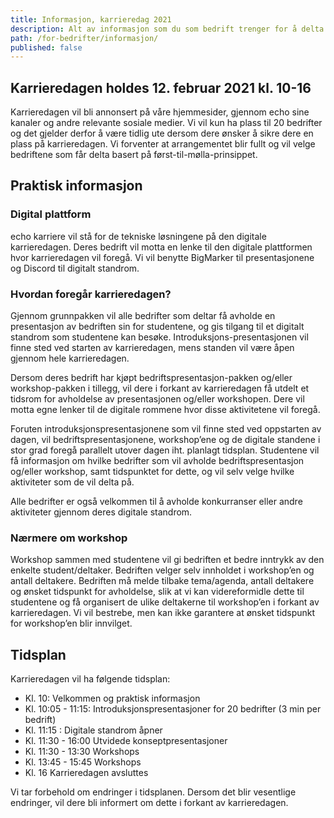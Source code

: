 ```yaml
---
title: Informasjon, karrieredag 2021
description: Alt av informasjon som du som bedrift trenger for å delta echo karriere.
path: /for-bedrifter/informasjon/
published: false
---
```


## Karrieredagen holdes 12. februar 2021 kl. 10-16

Karrieredagen vil bli annonsert på våre hjemmesider, gjennom echo sine
kanaler og andre relevante sosiale medier. Vi vil kun ha plass til 20
bedrifter og det gjelder derfor å være tidlig ute dersom dere ønsker å
sikre dere en plass på karrieredagen. Vi forventer at arrangementet blir
fullt og vil velge bedriftene som får delta basert på
først-til-mølla-prinsippet.

## Praktisk informasjon

### Digital plattform

echo karriere vil stå for de tekniske løsningene på den digitale
karrieredagen. Deres bedrift vil motta en lenke til den digitale
plattformen hvor karrieredagen vil foregå. Vi vil benytte BigMarker til
presentasjonene og Discord til digitalt standrom.

### Hvordan foregår karrieredagen?

Gjennom grunnpakken vil alle bedrifter som deltar få avholde en
presentasjon av bedriften sin for studentene, og gis tilgang til et
digitalt standrom som studentene kan besøke.
Introduksjons-presentasjonen vil finne sted ved starten av
karrieredagen, mens standen vil være åpen gjennom hele karrieredagen.

Dersom deres bedrift har kjøpt bedriftspresentasjon-pakken og/eller
workshop-pakken i tillegg, vil dere i forkant av karrieredagen få utdelt
et tidsrom for avholdelse av presentasjonen og/eller workshopen. Dere
vil motta egne lenker til de digitale rommene hvor disse aktivitetene
vil foregå.

Foruten introduksjonspresentasjonene som vil finne sted ved oppstarten
av dagen, vil bedriftspresentasjonene, workshop’ene og de digitale
standene i stor grad foregå parallelt utover dagen iht. planlagt
tidsplan. Studentene vil få informasjon om hvilke bedrifter som vil
avholde bedriftspresentasjon og/eller workshop, samt tidspunktet for
dette, og vil selv velge hvilke aktiviteter som de vil delta på.

Alle bedrifter er også velkommen til å avholde konkurranser eller andre
aktiviteter gjennom deres digitale standrom.

### Nærmere om workshop

Workshop sammen med studentene vil gi bedriften et bedre inntrykk av den
enkelte student/deltaker. Bedriften velger selv innholdet i workshop’en
og antall deltakere. Bedriften må melde tilbake tema/agenda, antall
deltakere og ønsket tidspunkt for avholdelse, slik at vi kan
videreformidle dette til studentene og få organisert de ulike deltakerne
til workshop’en i forkant av karrieredagen. Vi vil bestrebe, men kan
ikke garantere at ønsket tidspunkt for workshop’en blir innvilget.

## Tidsplan

Karrieredagen vil ha følgende tidsplan:

- Kl. 10: Velkommen og praktisk informasjon
- Kl. 10:05 - 11:15: Introduksjonspresentasjoner for 20 bedrifter (3
  min per bedrift)
- Kl. 11:15 : Digitale standrom åpner
- Kl. 11:30 - 16:00 Utvidede konseptpresentasjoner
- Kl. 11:30 - 13:30 Workshops
- Kl. 13:45 - 15:45 Workshops
- Kl. 16 Karrieredagen avsluttes

Vi tar forbehold om endringer i tidsplanen. Dersom det blir vesentlige
endringer, vil dere bli informert om dette i forkant av karrieredagen.

